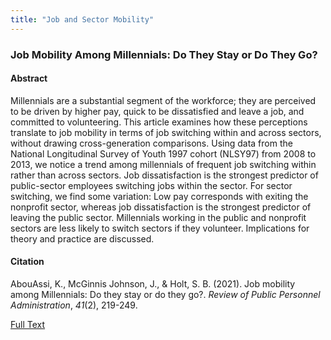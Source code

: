 ```yaml
---
title: "Job and Sector Mobility"
---
```


### Job Mobility Among Millennials: Do They Stay or Do They Go?

#### Abstract
Millennials are a substantial segment of the workforce; they are perceived to be driven by higher pay, quick to be dissatisfied and leave a job, and committed to volunteering. This article examines how these perceptions translate to job mobility in terms of job switching within and across sectors, without drawing cross-generation comparisons. Using data from the National Longitudinal Survey of Youth 1997 cohort (NLSY97) from 2008 to 2013, we notice a trend among millennials of frequent job switching within rather than across sectors. Job dissatisfaction is the strongest predictor of public-sector employees switching jobs within the sector. For sector switching, we find some variation: Low pay corresponds with exiting the nonprofit sector, whereas job dissatisfaction is the strongest predictor of leaving the public sector. Millennials working in the public and nonprofit sectors are less likely to switch sectors if they volunteer. Implications for theory and practice are discussed.

#### Citation
AbouAssi, K., McGinnis Johnson, J., & Holt, S. B. (2021). Job mobility among Millennials: Do they stay or do they go?. *Review of Public Personnel Administration*, *41*(2), 219-249.

[Full Text](AbouAssiJohnsonHolt2019ROPPA.pdf)